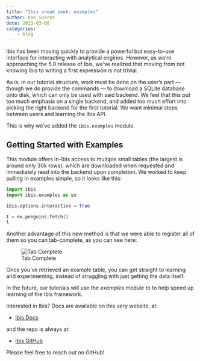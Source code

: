 ```yaml
---
title: "Ibis sneak peek: examples"
author: Kae Suarez
date: 2023-03-08
categories:
    - blog
---
```


Ibis has been moving quickly to provide a powerful but easy-to-use interface for interacting with analytical engines. However, as we’re approaching the 5.0 release of Ibis, we’ve realized that moving from not knowing Ibis to writing a first expression is not trivial.

As is, in our tutorial structure, work must be done on the user’s part — though we do provide the commands — to download a SQLite database onto disk, which can only be used with said backend. We feel that this put too much emphasis on a single backend, and added too much effort into picking the right backend for the first tutorial. We want minimal steps between users and learning the Ibis API.

This is why we’ve added the `ibis.examples` module.

## Getting Started with Examples

This module offers in-Ibis access to multiple small tables (the largest is around only 30k rows), which are downloaded when requested and immediately read into the backend upon completion. We worked to keep pulling in examples simple, so it looks like this:

```python
import ibis
import ibis.examples as ex

ibis.options.interactive = True

t = ex.penguins.fetch()
t
```

Another advantage of this new method is that we were able to register all of them so you can tab-complete, as you can see here:

![Tab Complete](./tab_complete.png)

Once you’ve retrieved an example table, you can get straight to learning and experimenting, instead of struggling with just getting the data itself.

In the future, our tutorials will use the _examples_ module to to help speed up learning of the Ibis framework.

Interested in Ibis? Docs are available on this very website, at:

- [Ibis Docs](https://ibis-project.org/)

and the repo is always at:

- [Ibis GitHub](https://github.com/ibis-project/ibis)

Please feel free to reach out on GitHub!
